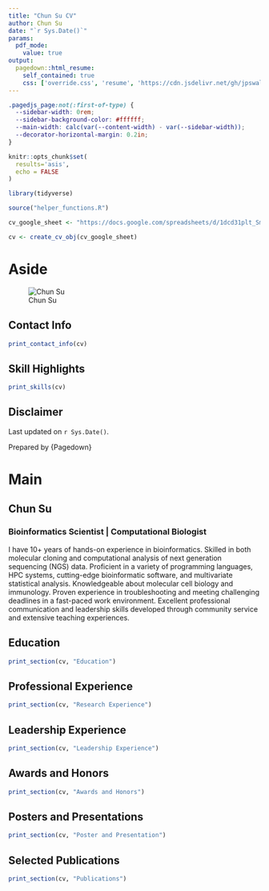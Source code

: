 ```yaml
---
title: "Chun Su CV"
author: Chun Su
date: "`r Sys.Date()`"
params:
  pdf_mode:
    value: true
output:
  pagedown::html_resume:
    self_contained: true
    css: ['override.css', 'resume', 'https://cdn.jsdelivr.net/gh/jpswalsh/academicons@1/css/academicons.min.css']
---
```


```css
.pagedjs_page:not(:first-of-type) {
  --sidebar-width: 0rem;
  --sidebar-background-color: #ffffff;
  --main-width: calc(var(--content-width) - var(--sidebar-width));
  --decorator-horizontal-margin: 0.2in;
}
```

```r
knitr::opts_chunk$set(
  results='asis', 
  echo = FALSE
)

library(tidyverse)

source("helper_functions.R")

cv_google_sheet <- "https://docs.google.com/spreadsheets/d/1dcd31plt_SmlHMWiNDiXHgFcJIHdhPyGVORvgCt5EMk/edit?usp=sharing"

cv <- create_cv_obj(cv_google_sheet)
```


# Aside

![Chun Su](https://media-exp1.licdn.com/dms/image/C4E03AQH2-cbjQTrAKw/profile-displayphoto-shrink_800_800/0/1516780179563?e=1667433600&v=beta&t=ycj2c4SfbINkl4kwmciBOz0itQXDqzdxYhCp82HZ0-I)

## Contact Info {#contact}

```r
print_contact_info(cv)
```

## Skill Highlights {#skills}

```r
print_skills(cv)
```


## Disclaimer {#disclaimer}

Last updated on `r Sys.Date()`.

Prepared by {Pagedown}

# Main

## Chun Su {#title}

### Bioinformatics Scientist \| Computational Biologist

I have 10+ years of hands-on experience in bioinformatics. Skilled in both molecular cloning and computational analysis of next generation sequencing (NGS) data. Proficient in a variety of programming languages, HPC systems, cutting-edge bioinformatic software, and multivariate statistical analysis. Knowledgeable about molecular cell biology and immunology. Proven experience in troubleshooting and meeting challenging deadlines in a fast-paced work environment. Excellent professional communication and leadership skills developed through community service and extensive teaching experiences.

## Education {data-icon=graduation-cap data-concise=true}

```r
print_section(cv, "Education")
```


## Professional Experience {data-icon="suitcase"}

```r
print_section(cv, "Research Experience")
```

## Leadership Experience {data-icon="black-tie"}

```r
print_section(cv, "Leadership Experience")
```

## Awards and Honors {data-icon="trophy"}

```r
print_section(cv, "Awards and Honors")
```

## Posters and Presentations {data-icon="users"}

```r
print_section(cv, "Poster and Presentation")
```

## Selected Publications {data-icon="book"}

```r
print_section(cv, "Publications")
```

